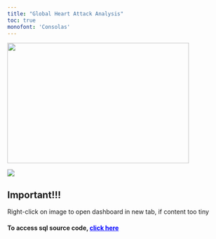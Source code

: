 ```yaml
---
title: "Global Heart Attack Analysis"
toc: true
monofont: 'Consolas'
---
```


![](heartattack.png){fig-align="center" width="414" height="275"}

![](HEART ATTACK DASHBOARD.png)

::: {.callout-note appearance="simple"}
## Important!!!

Right-click on image to open dashboard in new tab, if content too tiny
:::

#### To access sql source code, [click here](https://drive.google.com/file/d/1mrAzeSncKbehZ6TLI4-jZ3ECAv4Ua8fI/view?usp=drive_link){style="COLOR:BLUE;"}
